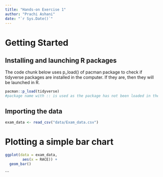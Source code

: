 ```yaml
---
title: "Hands-on Exercise 1"
author: "Prachi Ashani"
date: "`r Sys.Date()`"
---
```


# Getting Started

## Installing and launching R packages

The code chunk below uses p_load() of pacman package to check if tidyverse packages are installed in the computer. If they are, then they will be launched in R.

```r
pacman::p_load(tidyverse)
#package name with :: is used as the package has not been loaded in the r environment but you want to use the package functions for your project.
```


## Importing the data

```r
exam_data <- read_csv("data/Exam_data.csv")
```

# Plotting a simple bar chart

```r
ggplot(data = exam_data,
        aes(x = RACE)) +
  geom_bar()
```

\`\`\`
